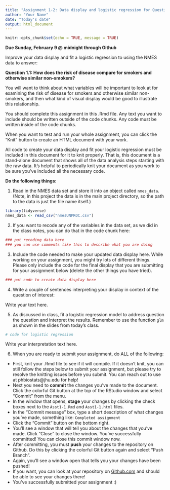 ```yaml
---
title: "Assignment 1-2: Data display and logistic regression for Question 1.1"
author: "Your Name"
date: "Today's date"
output: html_document
---
```


```r
knitr::opts_chunk$set(echo = TRUE, message = TRUE)
```

**Due Sunday, February 9 @ midnight through Github**

Improve your data display and fit a logistic regression to using the NMES data to answer:

**Question 1.1: How does the risk of disease compare for smokers and otherwise similar non-smokers?**

You will want to think about what variables will be important to look at for examining the risk of disease for smokers and otherwise similar non-smokers, and then what kind of visual display would be good to illustrate this relationship. 

You should complete this assignment in this .Rmd file.  Any text you want to include should be written outside of the code chunks.  Any code must be written inside of the code chunks.

When you want to test and run your whole assignment, you can click the "Knit" button to create an HTML document with your work.

All code to create your data display and fit your logistic regression must be included in this document for it to knit properly.  That is, this document is a stand-alone document that shows all of the data analysis steps starting with the raw data.  It's helpful to periodically knit your document as you work to be sure you've included all the necessary code.

**Do the following things: **

1. Read in the NMES data set and store it into an object called `nmes_data`.  (Note, in this project the data is in the main project directory, so the path to the data is just the file name itself.)
```r
library(tidyverse)
nmes_data <- read_csv("nmesUNPROC.csv")
```

2. If you want to recode any of the variables in the data set, as we did in the class notes, you can do that in the code chunk here:
```r
### put recoding data here
### you can use comments like this to describe what you are doing

```

3. Include the code needed to make your updated data display here.  While working on your assignment, you might try lots of different things.  Please only include the code for the final display that you are submitting for your assignment below (delete the other things you have tried).
```r
### put code to create data display here

```

4. Write a couple of sentences interpreting your display in context of the question of interest:

Write your text here.

5. As discussed in class, fit a logistic regression model to address question the question and interpret the results. Remember to use the function `glm` as shown in the slides from today's class.

```r
# code for logistic regression

```

Write your interpretation text here.

6. When you are ready to submit your assignment, do ALL of the following:

* First, knit your .Rmd file to see if it will compile.  If it doesn't knit, you can still follow the steps below to submit your assignment, but please try to resolve the knitting issues before you submit.  You can reach out to use at phbiostats@jhu.edu for help!
* Next you need to **commit** the changes you've made to the document.  Click the colorful Git button at the top of the RStudio window and select "Commit" from the menu.
* In the window that opens, **stage** your changes by clicking the check boxes next to the `Asst1-1.Rmd` and `Asst1-1.html` files.
* In the "Commit message" box, type a short description of what changes you've made, something like: `Completed assignment`
* Click the "Commit" button on the bottom right.
* You'll see a window that will tell you about the changes that you've made.  Click "Close" to close the window.  You've successfully committed! You can close this commit window now.
* After committing, you must **push** your changes to the repository on Github.  Do this by clicking the colorful Git button again and select "Push Branch".  
* Again, you'll see a window open that tells you your changes have been pushed!
* If you want, you can look at your repository on [Github.com](https://github.com/) and should be able to see your changes there!  
* You've successfully submitted your assignment :)


